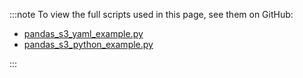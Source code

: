 
:::note To view the full scripts used in this page, see them on GitHub:

- [pandas_s3_yaml_example.py](https://github.com/great-expectations/great_expectations/blob/develop/tests/integration/docusaurus/connecting_to_your_data/cloud/s3/pandas/inferred_and_runtime_yaml_example.py)
- [pandas_s3_python_example.py](https://github.com/great-expectations/great_expectations/blob/develop/tests/integration/docusaurus/connecting_to_your_data/cloud/s3/pandas/inferred_and_runtime_python_example.py)

:::